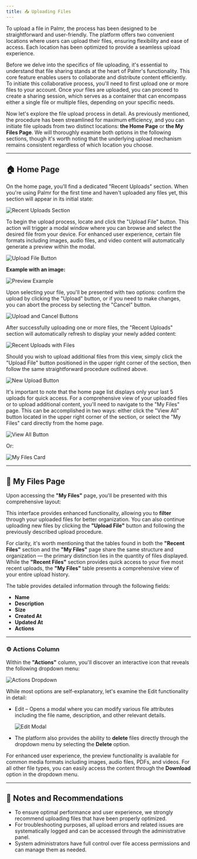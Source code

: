 ```yaml
---
title: 📤 Uploading Files
---
```


To upload a file in Palmr, the process has been designed to be straightforward and user-friendly. The platform offers two convenient locations where users can upload their files, ensuring flexibility and ease of access. Each location has been optimized to provide a seamless upload experience.

Before we delve into the specifics of file uploading, it's essential to understand that file sharing stands at the heart of Palmr's functionality. This core feature enables users to collaborate and distribute content efficiently. To initiate this collaborative process, you'll need to first upload one or more files to your account. Once your files are uploaded, you can proceed to create a sharing session, which serves as a container that can encompass either a single file or multiple files, depending on your specific needs.

Now let's explore the file upload process in detail. As previously mentioned, the procedure has been streamlined for maximum efficiency, and you can initiate file uploads from two distinct locations: **the Home Page** or **the My Files Page**. We will thoroughly examine both options in the following sections, though it's worth noting that the underlying upload mechanism remains consistent regardless of which location you choose.

---

## 🏠 Home Page

On the home page, you'll find a dedicated "Recent Uploads" section. When you're using Palmr for the first time and haven't uploaded any files yet, this section will appear in its initial state:

![Recent Uploads Section](/assets/v1/main/upload/recent-uploads.png)

To begin the upload process, locate and click the "Upload File" button. This action will trigger a modal window where you can browse and select the desired file from your device. For enhanced user experience, certain file formats including images, audio files, and video content will automatically generate a preview within the modal.

![Upload File Button](/assets/v1/main/upload/upload-file-button.png)

**Example with an image:**

![Preview Example](/assets/v1/main/upload/preview-example.png)

Upon selecting your file, you'll be presented with two options: confirm the upload by clicking the "Upload" button, or if you need to make changes, you can abort the process by selecting the "Cancel" button.

![Upload and Cancel Buttons](/assets/v1/main/upload/upload-cancel-buttons.png)

After successfully uploading one or more files, the "Recent Uploads" section will automatically refresh to display your newly added content:

![Recent Uploads with Files](/assets/v1/main/upload/recent-uploads-filled.png)

Should you wish to upload additional files from this view, simply click the "Upload File" button positioned in the upper right corner of the section, then follow the same straightforward procedure outlined above.

![New Upload Button](/assets/v1/main/upload/new-upload-button.png)

It's important to note that the home page list displays only your last 5 uploads for quick access. For a comprehensive view of your uploaded files or to upload additional content, you'll need to navigate to the "My Files" page. This can be accomplished in two ways: either click the "View All" button located in the upper right corner of the section, or select the "My Files" card directly from the home page.

![View All Button](/assets/v1/main/upload/view-all-button.png)

Or:

![My Files Card](/assets/v1/main/files/my-files-card.png)

---

## 📂 My Files Page

Upon accessing the **"My Files"** page, you'll be presented with this comprehensive layout:

This interface provides enhanced functionality, allowing you to **filter** through your uploaded files for better organization. You can also continue uploading new files by clicking the **"Upload File"** button and following the previously described upload procedure.

For clarity, it's worth mentioning that the tables found in both the **"Recent Files"** section and the **"My Files"** page share the same structure and organization — the primary distinction lies in the quantity of files displayed. While the **"Recent Files"** section provides quick access to your five most recent uploads, the **"My Files"** table presents a comprehensive view of your entire upload history.

The table provides detailed information through the following fields:

- **Name**
- **Description**
- **Size**
- **Created At**
- **Updated At**
- **Actions**

---

### ⚙️ Actions Column

Within the **"Actions"** column, you'll discover an interactive icon that reveals the following dropdown menu:

![Actions Dropdown](/assets/v1/main/files/actions-dropdown.png)

While most options are self-explanatory, let's examine the Edit functionality in detail:

- Edit – Opens a modal where you can modify various file attributes including the file name, description, and other relevant details.

  ![Edit Modal](/assets/v1/main/files/edit-modal.png)

- The platform also provides the ability to **delete** files directly through the dropdown menu by selecting the **Delete** option.

For enhanced user experience, the preview functionality is available for common media formats including images, audio files, PDFs, and videos. For all other file types, you can easily access the content through the **Download** option in the dropdown menu.

---

## 📝 Notes and Recommendations

- To ensure optimal performance and user experience, we strongly recommend uploading files that have been properly optimized.
- For troubleshooting purposes, all upload errors and related issues are systematically logged and can be accessed through the administrative panel.
- System administrators have full control over file access permissions and can manage them as needed.
